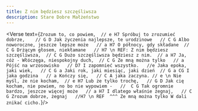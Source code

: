 ```yaml
---
title: Z nim będziesz szczęśliwsza
description: Stare Dobre Małżeństwo
---
```



<Verse text={`
Zrozum to, co powiem,  // e H7
Spróbuj to zrozumieć dobrze,	// G D
Jak życzenia najlepsze, te urodzinowe	// C G
Albo noworoczne, jeszcze lepsze może   // a H7
O północy, gdy składane  // C G
Drżącym głosem, niekłamane   // H7
\n
REF:
Z nim będziesz szczęśliwsza,  // C G
Dużo szczęśliwsza będziesz z nim.  // a H7
Ja, cóż - Włóczęga, niespokojny duch,  // C G
Ze mną można tylko   // a
Pójść na wrzosowisko   // D7
I zapomnieć wszystko.   //e
Jaka epoka, jaki wiek,   // C G a
Jaki rok, jaki miesiąc, jaki dzień	// G a CG
I jaka godzina   // a
Kończy się,   // C
A jaka zaczyna. // e
\n
Nie myśl, że nie kocham,  // e H7
Lub że tylko trochę,   // G D
Jak cię kocham, nie powiem, no bo nie wypowiem -   //  C G
Tak ogromnie bardzo, jeszcze więcej może   // a H7
I dlatego właśnie żegnaj,   // C G
Zrozum dobrze, żegnaj   //H7
\n
REF  ^^^
Ze mną można tylko
W dali znikać cicho.
`}/>
